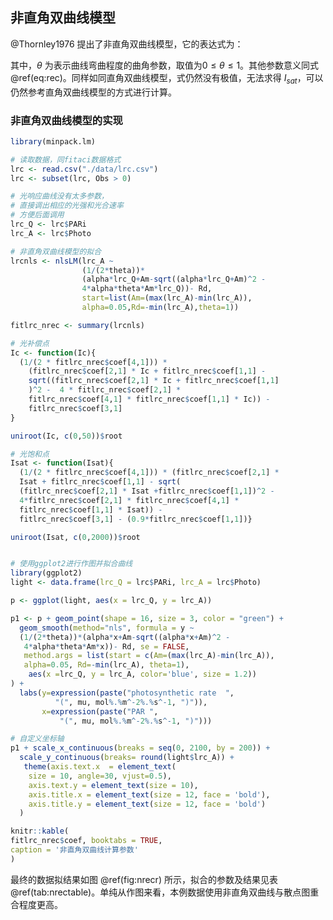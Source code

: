 ## 非直角双曲线模型{#nonrec_mod}

@Thornley1976 提出了非直角双曲线模型，它的表达式为：

\begin{equation}
P_{n} = \frac{\alpha I + P_{nmax} \sqrt{(\alpha I + P_{nmax})^{2} - 4  \theta \alpha I P_{nmax}}}{2 \theta} - R_{d}
(\#eq:nrec)
\end{equation}

其中，$\theta$ 为表示曲线弯曲程度的曲角参数，取值为$0\leq \theta \leq 1$。其他参数意义同式 \@ref(eq:rec)。同样如同直角双曲线模型，式仍然没有极值，无法求得 $I_{sat}$，可以仍然参考直角双曲线模型的方式进行计算。

### 非直角双曲线模型的实现{#nonrec_mode_exam}


```r
library(minpack.lm)

# 读取数据，同fitaci数据格式
lrc <- read.csv("./data/lrc.csv")
lrc <- subset(lrc, Obs > 0)

# 光响应曲线没有太多参数，
# 直接调出相应的光强和光合速率
# 方便后面调用
lrc_Q <- lrc$PARi
lrc_A <- lrc$Photo 

# 非直角双曲线模型的拟合
lrcnls <- nlsLM(lrc_A ~ 
                (1/(2*theta))*
                (alpha*lrc_Q+Am-sqrt((alpha*lrc_Q+Am)^2 - 
                4*alpha*theta*Am*lrc_Q))- Rd,
                start=list(Am=(max(lrc_A)-min(lrc_A)),
                alpha=0.05,Rd=-min(lrc_A),theta=1)) 

fitlrc_nrec <- summary(lrcnls)

# 光补偿点
Ic <- function(Ic){
  (1/(2 * fitlrc_nrec$coef[4,1])) * 
    (fitlrc_nrec$coef[2,1] * Ic + fitlrc_nrec$coef[1,1] - 
    sqrt((fitlrc_nrec$coef[2,1] * Ic + fitlrc_nrec$coef[1,1]
    )^2 -  4 * fitlrc_nrec$coef[2,1] * 
    fitlrc_nrec$coef[4,1] * fitlrc_nrec$coef[1,1] * Ic)) -
    fitlrc_nrec$coef[3,1]
}

uniroot(Ic, c(0,50))$root  

# 光饱和点
Isat <- function(Isat){
  (1/(2 * fitlrc_nrec$coef[4,1])) * (fitlrc_nrec$coef[2,1] * 
  Isat + fitlrc_nrec$coef[1,1] - sqrt(
  (fitlrc_nrec$coef[2,1] * Isat +fitlrc_nrec$coef[1,1])^2 - 
  4*fitlrc_nrec$coef[2,1] * fitlrc_nrec$coef[4,1] * 
  fitlrc_nrec$coef[1,1] * Isat)) - 
  fitlrc_nrec$coef[3,1] - (0.9*fitlrc_nrec$coef[1,1])}

uniroot(Isat, c(0,2000))$root


# 使用ggplot2进行作图并拟合曲线
library(ggplot2)
light <- data.frame(lrc_Q = lrc$PARi, lrc_A = lrc$Photo)

p <- ggplot(light, aes(x = lrc_Q, y = lrc_A))

p1 <- p + geom_point(shape = 16, size = 3, color = "green") + 
  geom_smooth(method="nls", formula = y ~ 
  (1/(2*theta))*(alpha*x+Am-sqrt((alpha*x+Am)^2 - 
   4*alpha*theta*Am*x))- Rd, se = FALSE,
   method.args = list(start = c(Am=(max(lrc_A)-min(lrc_A)), 
   alpha=0.05, Rd=-min(lrc_A), theta=1), 
    aes(x =lrc_Q, y = lrc_A, color='blue', size = 1.2))
) +
  labs(y=expression(paste("photosynthetic rate  ", 
          "(", mu, mol%.%m^-2%.%s^-1, ")")), 
       x=expression(paste("PAR ", 
           "(", mu, mol%.%m^-2%.%s^-1, ")")))

# 自定义坐标轴
p1 + scale_x_continuous(breaks = seq(0, 2100, by = 200)) +  
  scale_y_continuous(breaks= round(light$lrc_A)) +
   theme(axis.text.x  = element_text(
    size = 10, angle=30, vjust=0.5), 
    axis.text.y = element_text(size = 10),
    axis.title.x = element_text(size = 12, face = 'bold'),
    axis.title.y = element_text(size = 12, face = 'bold')
  )
```

```r
knitr::kable(
fitlrc_nrec$coef, booktabs = TRUE,
caption = '非直角双曲线计算参数'
)
```

最终的数据拟结果如图 \@ref(fig:nrecr) 所示，拟合的参数及结果见表 \@ref(tab:nrectable)。单纯从作图来看，本例数据使用非直角双曲线与散点图重合程度更高。

\cleardoublepage
